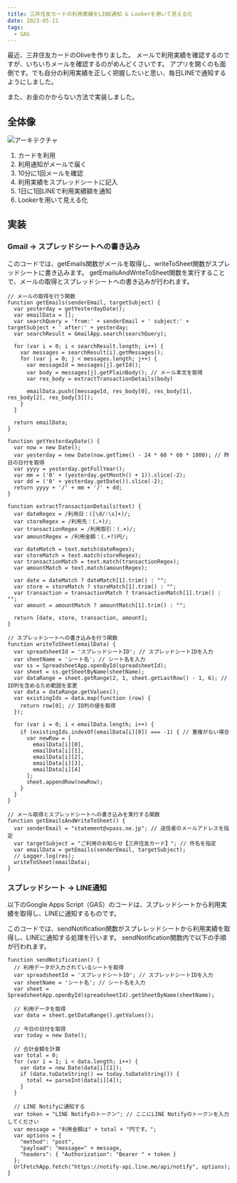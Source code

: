 ```yaml
---
title: 三井住友カードの利用実績をLINE通知 & Lookerを用いて見える化
date: 2023-05-11
tags:
  - GAS
---
```


最近、三井住友カードのOliveを作りました。
メールで利用実績を確認するのですが、いちいちメールを確認するのがめんどくさいです。
アプリを開くのも面倒です。でも自分の利用実績を正しく把握したいと思い、毎日LINEで通知するようにしました。

また、お金のかからない方法で実装しました。

## 全体像

![アーキテクチャ](アーキテクチャ.png)

1. カードを利用
2. 利用通知がメールで届く
3. 10分に1回メールを確認
4. 利用実績をスプレッドシートに記入
5. 1日に1回LINEで利用実績額を通知
5. Lookerを用いて見える化



## 実装

### Gmail → スプレッドシートへの書き込み

このコードでは、getEmails関数がメールを取得し、writeToSheet関数がスプレッドシートに書き込みます。
getEmailsAndWriteToSheet関数を実行することで、メールの取得とスプレッドシートへの書き込みが行われます。

```GAS
// メールの取得を行う関数
function getEmails(senderEmail, targetSubject) {
  var yesterday = getYesterdayDate();
  var emailData = [];
  var searchQuery = 'from:' + senderEmail + ' subject:' + targetSubject + ' after:' + yesterday;
  var searchResult = GmailApp.search(searchQuery);
  
  for (var i = 0; i < searchResult.length; i++) {
    var messages = searchResult[i].getMessages();
    for (var j = 0; j < messages.length; j++) {
      var messageId = messages[j].getId();
      var body = messages[j].getPlainBody(); // メール本文を取得
      var res_body = extractTransactionDetails(body) 

      emailData.push([messageId, res_body[0], res_body[1], res_body[2], res_body[3]]);
    }
  }

  return emailData;
}

function getYesterdayDate() {
  var now = new Date();
  var yesterday = new Date(now.getTime() - 24 * 60 * 60 * 1000); // 昨日の日付を取得
  var yyyy = yesterday.getFullYear();
  var mm = ('0' + (yesterday.getMonth() + 1)).slice(-2);
  var dd = ('0' + yesterday.getDate()).slice(-2);
  return yyyy + '/' + mm + '/' + dd;
}

function extractTransactionDetails(text) {
  var dateRegex = /利用日：([\d/:\s]+)/;
  var storeRegex = /利用先：(.+)/;
  var transactionRegex = /利用取引：(.+)/;
  var amountRegex = /利用金額：(.+?)円/;

  var dateMatch = text.match(dateRegex);
  var storeMatch = text.match(storeRegex);
  var transactionMatch = text.match(transactionRegex);
  var amountMatch = text.match(amountRegex);

  var date = dateMatch ? dateMatch[1].trim() : "";
  var store = storeMatch ? storeMatch[1].trim() : "";
  var transaction = transactionMatch ? transactionMatch[1].trim() : "";
  var amount = amountMatch ? amountMatch[1].trim() : "";

  return [date, store, transaction, amount];
}

// スプレッドシートへの書き込みを行う関数
function writeToSheet(emailData) {
  var spreadsheetId = 'スプレッドシートID'; // スプレッドシートIDを入力
  var sheetName = 'シート名'; // シート名を入力
  var ss = SpreadsheetApp.openById(spreadsheetId);
  var sheet = ss.getSheetByName(sheetName);
  var dataRange = sheet.getRange(2, 1, sheet.getLastRow() - 1, 6); // ID列を含めるため範囲を変更
  var data = dataRange.getValues();
  var existingIds = data.map(function (row) {
    return row[0]; // ID列の値を取得
  });

  for (var i = 0; i < emailData.length; i++) {
    if (existingIds.indexOf(emailData[i][0]) === -1) { // 重複がない場合
      var newRow = [
        emailData[i][0],
        emailData[i][1],
        emailData[i][2],
        emailData[i][3],
        emailData[i][4]
      ];
      sheet.appendRow(newRow);
    }
  }
}

// メール取得とスプレッドシートへの書き込みを実行する関数
function getEmailsAndWriteToSheet() {
  var senderEmail = "statement@vpass.ne.jp"; // 送信者のメールアドレスを指定
  var targetSubject = "ご利用のお知らせ【三井住友カード】"; // 件名を指定
  var emailData = getEmails(senderEmail, targetSubject);
  // Logger.log(res);
  writeToSheet(emailData);
}

```


### スプレッドシート → LINE通知
以下のGoogle Apps Script（GAS）のコードは、スプレッドシートから利用実績を取得し、LINEに通知するものです。

このコードでは、sendNotification関数がスプレレッドシートから利用実績を取得し、LINEに通知する処理を行います。
sendNotification関数内で以下の手順が行われます。

```GAS
function sendNotification() {
  // 利用データが入力されているシートを取得
  var spreadsheetId = 'スプレッドシートID'; // スプレッドシートIDを入力
  var sheetName = 'シート名'; // シート名を入力
  var sheet = SpreadsheetApp.openById(spreadsheetId).getSheetByName(sheetName);

  // 利用データを取得
  var data = sheet.getDataRange().getValues();

  // 今日の日付を取得
  var today = new Date();

  // 合計金額を計算
  var total = 0;
  for (var i = 1; i < data.length; i++) {
    var date = new Date(data[i][1]);
    if (date.toDateString() == today.toDateString()) {
      total += parseInt(data[i][4]);
    }
  }

  // LINE Notifyに通知する
  var token = "LINE Notifyのトークン"; // ここにLINE Notifyのトークンを入力してください
  var message = "利用金額は" + total + "円です。";
  var options = {
    "method": "post",
    "payload": "message=" + message,
    "headers": { "Authorization": "Bearer " + token }
  };
  UrlFetchApp.fetch("https://notify-api.line.me/api/notify", options);
}

```

